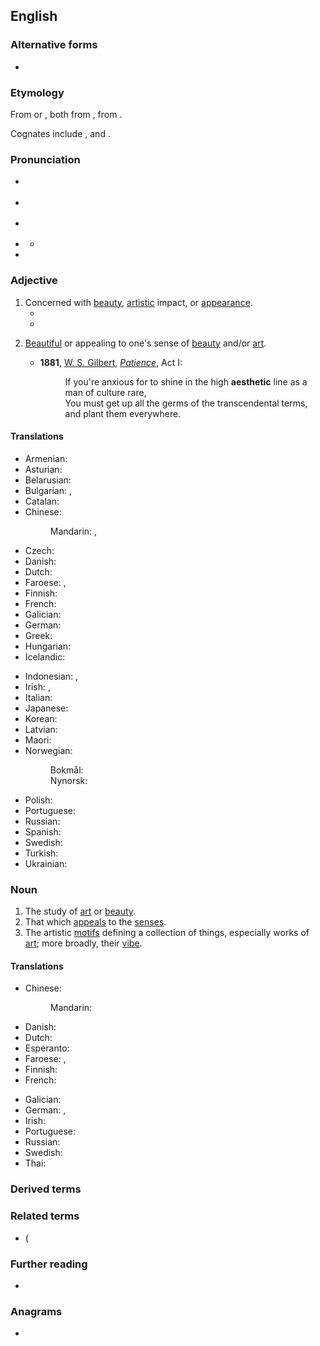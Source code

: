 {{also|æsthetic}}
==English==

===Alternative forms===
* {{alter|en|æsthetic|esthetic}}

===Etymology===
From {{der|en|de|Ästhetik}} or {{der|en|fr|esthétique}}, both from {{der|en|grc|αἰσθητικός||of sense perception}}, from {{m|grc|αἰσθάνομαι||I feel}}. 

Cognates include {{cog|gem-pro|*awiz|t=obvious}}, {{cog|sa|आविस्|tr=āvís|t=manifestly, evidently}} and {{cog|la|audiō}}.

===Pronunciation===
* {{a|Conservative RP}} {{IPA|en|/esˈθet.ɪk/|/iːsˈθet.ɪk/}}
* {{a|Contemporary RP}} {{IPA|en|/ɛsˈθɛt.ɪk/}}
* {{a|UK}} {{IPA|en|/ɪsˈθet.ɪk/|/iːsˈθet.ɪk/}}
* {{a|GA}} {{IPA|en|/ɛsˈθɛt.ɪk/}}
** {{audio|en|en-us-aesthetic.ogg|Audio (US)}}
* {{rhymes|en|ɛtɪk|s=3}}

===Adjective===
{{en-adj}}

# Concerned with [[beauty]], [[artistic]] impact, or [[appearance]].
#* {{quote-journal|en|year=1941|month=August|author=C. Hamilton Ellis|title=The English Station|journal=Railway Magazine|page=358|text=If Euston is not typically English, St. Pancras is. Its façade is a nightmare of improbable Gothic. It is fairly plastered with the '''aesthetic''' ideals of 1868, and the only beautiful thing about it is Barlow's roof. It is haunted by the stuffier kind of ghost. Yet there is ''something'' about the ordered whole of St. Pancras that would make demolition a terrible pity.}}
#* {{quote-journal|en|date=2022 January 12|author=Paul Bigland|title=Fab Four: the nation's finest stations: Wakefield Kirkgate|journal=RAIL|issue=948|page=28|text=The station was rebuilt yet again by British Rail in 1967, when large chunks of the 19th century station were demolished and replaced with 'modern' buildings that were less than '''aesthetic'''.}}
#: {{cot|en|cosmetic}}
# {{lb|en|nonstandard}} [[beautiful|Beautiful]] or appealing to one's sense of [[beauty]] and/or [[art]].
#: {{ux|en|It works well enough, but the shabby exterior offends his '''aesthetic''' sensibilities.}}
#: {{syn|en|aesthetical|esthetic|tasteful}}
#: {{ant|en|inaesthetic|unaesthetic}}
#* '''1881''', [[w:W. S. Gilbert|W. S. Gilbert]], ''[[w:Patience (opera)|Patience]]'', Act I:
#*: If you're anxious for to shine in the high '''aesthetic''' line as a man of culture rare,<br>You must get up all the germs of the transcendental terms, and plant them everywhere.

====Translations====
{{trans-top|concerned with beauty}}
* Armenian: {{t|hy|գեղագիտական}}
* Asturian: {{t|ast|estéticu}}
* Belarusian: {{t|be|эстэты́чны}}
* Bulgarian: {{t+|bg|естетичен}}, {{t+|bg|изящен}}
* Catalan: {{t+|ca|estètic}}
* Chinese:
*: Mandarin: {{t+|cmn|講究}}, {{t+|cmn|讲究|tr=jiǎngjiu}}
* Czech: {{t+|cs|estetický}}
* Danish: {{t|da|æstetisk}}
* Dutch: {{t+|nl|esthetisch}}
* Faroese: {{t|fo|fagurfrøðiligur}}, {{t|fo|listfrøðiligur}}
* Finnish: {{t+|fi|esteettinen}}
* French: {{t+|fr|esthétique}}
* Galician: {{t|gl|estético}}
* German: {{t+|de|ästhetisch}}
* Greek: {{t+|el|αισθητικός|m}}
* Hungarian: {{t+|hu|esztétikus}}
* Icelandic: {{t|is|sjónrænn}}
{{trans-mid}}
* Indonesian: {{t+|id|estetik}}, {{t+|id|estetis}}
* Irish: {{t|ga|aeistéitiúil}}, {{t|ga|aeistéitice}}
* Italian: {{t+|it|estetico}}
* Japanese: {{t|ja|美的|tr=びてきな, biteki na|alt=美的な}}
* Korean: {{t+|ko|미적(美的)}}
* Latvian: {{t|lv|estētisks}}
* Maori: {{t|mi|rerehua}}
* Norwegian:
*: Bokmål: {{t+|nb|estetisk}}
*: Nynorsk: {{t|nn|estetisk}}
* Polish: {{t+|pl|estetyczny}}
* Portuguese: {{t+|pt|estético}}
* Russian: {{t+|ru|эстети́ческий}}
* Spanish: {{t+|es|estético}}
* Swedish: {{t+|sv|estetisk}}
* Turkish: {{t+|tr|estetik}}
* Ukrainian: {{t|uk|естети́чний}}
{{trans-bottom}}

===Noun===
{{en-noun}}

# The study of [[art]] or [[beauty]].
# That which [[appeal]]s to the [[sense]]s.
# The artistic [[motifs]] defining a collection of things, especially works of [[art]]; more broadly, their [[vibe]].
#: {{ux|en|Her most recent works have this quirky, half-serious ’90s teen culture–inspired '''aesthetic'''.}}
#: {{ux|en|I really like the goth '''aesthetic''' you've got going there.}}

====Translations====
{{trans-see|the study of art or beauty|aesthetics}}

{{trans-top|that which appeals to the senses}}
* Chinese:
*: Mandarin: {{t-needed|cmn}}
* Danish: {{t|da|æstetik|c}}
* Dutch: {{t+|nl|esthetische|n}}
* Esperanto: {{t-needed|eo}}
* Faroese: {{t|fo|fagurfrøði|f}}, {{t|fo|listfrøði|f}}
* Finnish: {{t+|fi|estetiikka}}
* French: {{t+|fr|esthétique|f}}
{{trans-mid}}
* Galician: {{t|gl|estética|f}}
* German: {{t+|de|Ästhetik|f}}, {{t|de|([[stilvolle]]) [[Schönheit]]|f}}
* Irish: {{t|ga|aeistéitiúil}}
* Portuguese: {{t+|pt|estética|f}}
* Russian: {{t+|ru|эсте́тика|f}}
* Swedish: {{t+|sv|estetik}}
* Thai: {{t-needed|th}}
{{trans-bottom}}

===Derived terms===
{{der3|en|aesthete|aesthetically|aesthetician|aesthetics|aesthetisation|aesthetic surgeon|aesthetic surgery|non-aesthetic}}

===Related terms===
* {{l|en|aesthesis}} ({{l|en|esthesis}}

===Further reading===
* {{R:Keywords|page=31}}

===Anagrams===
* {{anagrams|en|a=aceehistt|cheatiest}}

{{C|en|Appearance|Art}}